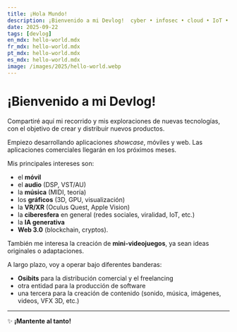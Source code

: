 ```yaml
---
title: ¡Hola Mundo!
description: ¡Bienvenido a mi Devlog!  cyber • infosec • cloud • IoT • GPU • graphics • XR • mobile • music & audio
date: 2025-09-22
tags: [devlog]
en_mdx: hello-world.mdx
fr_mdx: hello-world.mdx
pt_mdx: hello-world.mdx
es_mdx: hello-world.mdx
image: /images/2025/hello-world.webp
---
```



# ¡Bienvenido a mi Devlog!  

Compartiré aquí mi recorrido y mis exploraciones de nuevas tecnologías, con el objetivo de crear y distribuir nuevos productos.  

Empiezo desarrollando aplicaciones *showcase*, móviles y web. Las aplicaciones comerciales llegarán en los próximos meses.  

Mis principales intereses son:  
- el **móvil**  
- el **audio** (DSP, VST/AU)  
- la **música** (MIDI, teoría)  
- los **gráficos** (3D, GPU, visualización)  
- la **VR/XR** (Oculus Quest, Apple Vision)  
- la **ciberesfera** en general (redes sociales, viralidad, IoT, etc.)  
- la **IA generativa**  
- **Web 3.0** (blockchain, cryptos). 


También me interesa la creación de **mini-videojuegos**, ya sean ideas originales o adaptaciones.  

A largo plazo, voy a operar bajo diferentes banderas:  
- **Osibits** para la distribución comercial y el freelancing  
- otra entidad para la producción de software  
- una tercera para la creación de contenido (sonido, música, imágenes, videos, VFX 3D, etc.)  

---

✨ **¡Mantente al tanto!**
